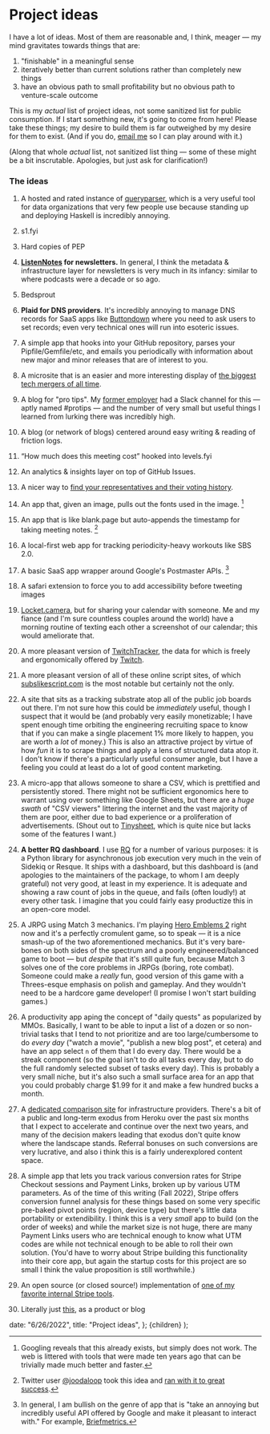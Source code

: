 # Project ideas

I have a lot of ideas. Most of them are reasonable and, I think, meager — my mind gravitates towards things that are:

1. "finishable" in a meaningful sense
2. iteratively better than current solutions rather than completely new things
3. have an obvious path to small profitability but no obvious path to venture-scale outcome

This is my _actual_ list of project ideas, not some sanitized list for public consumption. If I start something new,
it's going to come from here! Please take these things; my desire to build them is far outweighed by my desire for them
to exist. (And if you do, [email me](mailto:me@jmduke.com) so I can play around with it.)

(Along that whole _actual_ list, not sanitized list thing — some of these might be a bit inscrutable. Apologies, but just ask for clarification!)

### The ideas

1. A hosted and rated instance of [queryparser](https://github.com/uber/queryparser), which is a very useful tool for data organizations that very few people use because standing up and deploying Haskell is incredibly annoying.
2. s1.fyi
3. Hard copies of PEP
4. **[ListenNotes](https://www.listennotes.com/) for newsletters.** In general, I think the metadata & infrastructure layer for newsletters is very much in its infancy: similar to where podcasts were a decade or so ago.
5. Bedsprout
6. **Plaid for DNS providers**. It's incredibly annoying to manage DNS records for SaaS apps like [Buttondown](https://buttondown.email) where you need to ask users to set records; even very technical ones will run into esoteric issues.
7. A simple app that hooks into your GitHub repository, parses your Pipfile/Gemfile/etc, and emails you periodically with information about new major and minor releases that are of interest to you.
8. A microsite that is an easier and more interesting display of [the biggest tech mergers of all time](https://www.pcmag.com/news/the-biggest-tech-mergers-and-acquisitions-of-all-time).
9. A blog for "pro tips". My [former employer](https://stripe.com) had a Slack channel for this — aptly named #protips — and the number of very small but useful things I learned from lurking there was incredibly high.
10. A blog (or network of blogs) centered around easy writing & reading of friction logs.
11. “How much does this meeting cost” hooked into levels.fyi
12. An analytics & insights layer on top of GitHub Issues.
13. A nicer way to [find your representatives and their voting history](https://www.commoncause.org/find-your-representative/).
14. An app that, given an image, pulls out the fonts used in the image. [^2]
15. An app that is like blank.page but auto-appends the timestamp for taking meeting notes. [^3]
16. A local-first web app for tracking periodicity-heavy workouts like SBS 2.0.
17. A basic SaaS app wrapper around Google's Postmaster APIs. [^1]
18. A safari extension to force you to add accessibility before tweeting images
19. [Locket.camera](https://locket.camera/), but for sharing your calendar with someone. Me and my fiance (and I'm sure countless couples around the world) have a morning routine of texting each other a screenshot of our calendar; this would ameliorate that.
20. A more pleasant version of [TwitchTracker](https://twitchtracker.com/statistics), the data for which is freely and ergonomically offered by [Twitch](https://dev.twitch.tv/docs/api/reference).
21. A more pleasant version of all of these online script sites, of which [subslikescript.com](https://subslikescript.com/) is the most notable but certainly not the only.
22. A site that sits as a tracking substrate atop all of the public job boards out there. I'm not sure how this could be _immediately_ useful, though I suspect that it would be (and probably very easily monetizable; I have spent enough time orbiting the engineering recruiting space to know that if you can make a single placement 1% more likely to happen, you are worth a _lot_ of money.) This is also an attractive project by virtue of how _fun_ it is to scrape things and apply a lens of structured data atop it. I don't know if there's a particularly useful consumer angle, but I have a feeling you could at least do a lot of good content marketing.
23. A micro-app that allows someone to share a CSV, which is prettified and persistently stored. There might not be sufficient ergonomics here to warrant using over something like Google Sheets, but there are a _huge swath_ of "CSV viewers" littering the internet and the vast majority of them are poor, either due to bad experience or a proliferation of advertisements. (Shout out to [Tinysheet](https://tinysheet.com), which is quite nice but lacks some of the features I want.)
24. **A better RQ dashboard**. I use [RQ](https://github.com/rq/rq) for a number of various purposes: it is a Python library for asynchronous job execution very much in the vein of Sidekiq or Resque. It ships with a dashboard, but this dashboard is (and apologies to the maintainers of the package, to whom I am deeply grateful) not very good, at least in my experience. It is adequate and showing a raw count of jobs in the queue, and fails (often loudly!) at every other task. I imagine that you could fairly easy productize this in an open-core model.
25. A JRPG using Match 3 mechanics. I'm playing [Hero Emblems 2](https://toucharcade.com/2022/06/28/hero-emblems-2-review-iphone-ipad-ios-match-3/) right now and it's a perfectly cromulent game, so to speak — it is a nice smash-up of the two aforementioned mechanics. But it's very bare-bones on both sides of the spectrum and a poorly engineered/balanced game to boot — but _despite_ that it's still quite fun, because Match 3 solves one of the core problems in JRPGs (boring, rote combat). Someone could make a _really_ fun, good version of this game with a Threes-esque emphasis on polish and gameplay. And they wouldn't need to be a hardcore game developer! (I promise I won't start building games.)
26. A productivity app aping the concept of "daily quests" as popularized by MMOs. Basically, I want to be able to input a list of a dozen or so non-trivial tasks that I tend to not prioritize and are too large/cumbersome to do _every day_ ("watch a movie", "publish a new blog post", et cetera) and have an app select `n` of them that I do every day. There would be a streak component (so the goal isn't to do all tasks every day, but to do the full randomly selected subset of tasks every day). This is probably a very small niche, but it's also such a small surface area for an app that you could probably charge $1.99 for it and make a few hundred bucks a month.
27. A [dedicated comparison site](https://www.sitebuilderreport.com) for infrastructure providers. There's a bit of a public and long-term exodus from Heroku over the past six months that I expect to accelerate and continue over the next two years, and many of the decision makers leading that exodus don't quite know where the landscape stands. Referral bonuses on such conversions are very lucrative, and also i think this is a fairly underexplored content space.
28. A simple app that lets you track various conversion rates for Stripe Checkout sessions and Payment Links, broken up by various UTM parameters. As of the time of this writing (Fall 2022), Stripe offers conversion funnel analysis for these things based on some very specific pre-baked pivot points (region, device type) but there's little data portability or extendibility. I think this is a very _small_ app to build (on the order of weeks) and while the market size is not huge, there are many Payment Links users who are technical enough to know what UTM codes are while not technical enough to be able to roll their own solution. (You'd have to worry about Stripe building this functionality into their core app, but again the startup costs for this project are so small I think the value proposition is still worthwhile.)
29. An open source (or closed source!) implementation of [one of my favorite internal Stripe tools](https://twitter.com/jarredsumner/status/1576019203294826496).
30. Literally just [this](https://twitter.com/raunofreiberg/status/1576858107221008384), as a product or blog

    [^1]: In general, I am bullish on the genre of app that is "take an annoying but incredibly useful API offered by Google and make it pleasant to interact with." For example, [Briefmetrics.](https://briefmetrics.com/)
    [^2]: Googling reveals that this already exists, but simply does not work. The web is littered with tools that were made ten years ago that can be trivially made much better and faster.
    [^3]: Twitter user [@joodaloop](https://twitter.com/joodaloop) took this idea and [ran with it to great success](https://blankminutes.netlify.app/).

  date: "6/26/2022",
  title: "Project ideas",
};
  <MarkdownPage meta={meta}>{children}</MarkdownPage>
);
